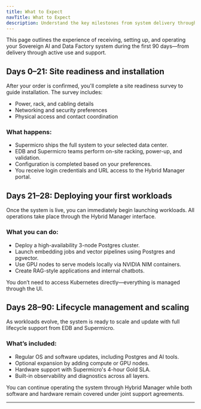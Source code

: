 ```yaml
---
title: What to Expect
navTitle: What to Expect
description: Understand the key milestones from system delivery through workload deployment and lifecycle support.
---
```


This page outlines the experience of receiving, setting up, and operating your Sovereign AI and Data Factory system during the first 90 days—from delivery through active use and support.

## Days 0–21: Site readiness and installation

After your order is confirmed, you'll complete a site readiness survey to guide installation. The survey includes:

- Power, rack, and cabling details
- Networking and security preferences
- Physical access and contact coordination

### What happens:

- Supermicro ships the full system to your selected data center.
- EDB and Supermicro teams perform on-site racking, power-up, and validation.
- Configuration is completed based on your preferences.
- You receive login credentials and URL access to the Hybrid Manager portal.

## Days 21–28: Deploying your first workloads

Once the system is live, you can immediately begin launching workloads. All operations take place through the Hybrid Manager interface.

### What you can do:

- Deploy a high-availability 3-node Postgres cluster.
- Launch embedding jobs and vector pipelines using Postgres and pgvector.
- Use GPU nodes to serve models locally via NVIDIA NIM containers.
- Create RAG-style applications and internal chatbots.

You don’t need to access Kubernetes directly—everything is managed through the UI.

## Days 28–90: Lifecycle management and scaling

As workloads evolve, the system is ready to scale and update with full lifecycle support from EDB and Supermicro.

### What’s included:

- Regular OS and software updates, including Postgres and AI tools.
- Optional expansion by adding compute or GPU nodes.
- Hardware support with Supermicro's 4-hour Gold SLA.
- Built-in observability and diagnostics across all layers.

You can continue operating the system through Hybrid Manager while both software and hardware remain covered under joint support agreements.

---

